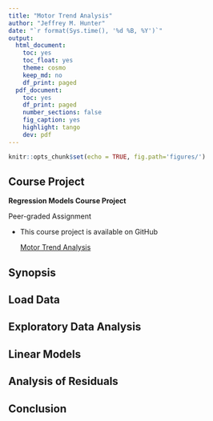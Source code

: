 ```yaml
---
title: "Motor Trend Analysis"
author: "Jeffrey M. Hunter"
date: "`r format(Sys.time(), '%d %B, %Y')`"
output:
  html_document:
    toc: yes
    toc_float: yes
    theme: cosmo
    keep_md: no
    df_print: paged
  pdf_document:
    toc: yes
    df_print: paged
    number_sections: false
    fig_caption: yes
    highlight: tango
    dev: pdf
---
```


```r
knitr::opts_chunk$set(echo = TRUE, fig.path='figures/')
```

## Course Project

**Regression Models Course Project**

Peer-graded Assignment

* This course project is available on GitHub

    <a href="https://github.com/oraclejavanet/regression-models-course-project" target="_top">Motor Trend Analysis</a>

## Synopsis


## Load Data



## Exploratory Data Analysis


## Linear Models




## Analysis of Residuals




## Conclusion




